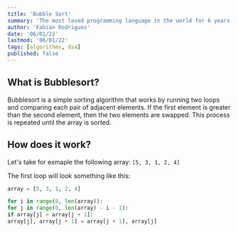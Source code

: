 ```yaml
---
title: 'Bubble Sort'
summary: 'The most loved programming language in the world for 6 years.'
author: 'Fabian Rodriguez'
date: '06/01/22'
lastmod: '06/01/22'
tags: [algorithms, dsa]
published: false
---
```


## What is Bubblesort?

Bubblesort is a simple sorting algorithm that works by running two loops and comparing each pair of adjacent elements.
If the first element is greater than the second element, then the two elements are swapped.
This process is repeated until the array is sorted.

## How does it work?

Let's take for exmaple the following array: `[5, 3, 1, 2, 4]`

The first loop will look something like this:

```python
array = [5, 3, 1, 2, 4]

for i in range(0, len(array)):
for j in range(0, len(array) - i - 1):
if array[j] > array[j + 1]:
array[j], array[j + 1] = array[j + 1], array[j]
```
